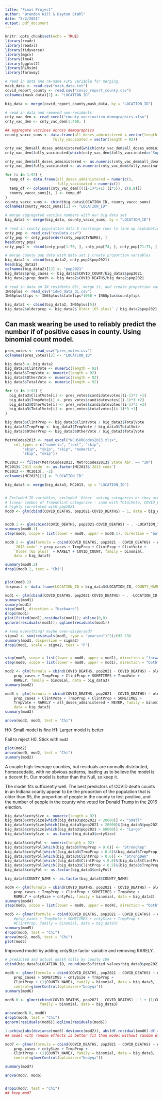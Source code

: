 ```yaml
---
title: "Final Project"
author: "Brandon Kill & Dayton Stahl"
date: "5/2/2021"
output: pdf_document
---
```


```r
knitr::opts_chunk$set(echo = TRUE)
library(readr)
library(readxl)
library(tidyverse)
library(mgcv)
library(lme4)
library(ggplot2)
library(RLRsim)
library(faraway)
```

```r
# read in data and re-name FIPS variable for merging.
mask_data <- read.csv("mask_data.txt")
covid_report_county <- read.csv("covid_report_county.csv")
colnames(mask_data)[1] <- "LOCATION_ID"

big_data <- merge(covid_report_county,mask_data, by = "LOCATION_ID")

# read in data and removed non-residents
cnty_vac_dem <- read_excel("county-vaccination-demographics.xlsx")
cnty_vac_dem <- cnty_vac_dem[1:460, ]

## aggregate vaccines across demographics
county_vaccc_sums <- data.frame(all_doses_administered = vector(length = 92), 
                      fully_vaccinated = vector(length = 92))

cnty_vac_dem$all_doses_administered[which(cnty_vac_dem$all_doses_administered=="Suppressed")] <- 0
cnty_vac_dem$fully_vaccinated[which(cnty_vac_dem$fully_vaccinated=="Suppressed")] <- 0

cnty_vac_dem$all_doses_administered <- as.numeric(cnty_vac_dem$all_doses_administered)
cnty_vac_dem$fully_vaccinated <- as.numeric(cnty_vac_dem$fully_vaccinated)

for (i in 1:92) {
  temp_df <- data.frame(all_doses_administered = numeric(), 
                        fully_vaccinated = numeric())
  temp_df <- colSums(cnty_vac_dem[(((i-1)*5+1):(i*5)), c(8,9)])
  county_vaccc_sums[i, ] <- temp_df
}
county_vaccc_sums <- cbind(big_data$LOCATION_ID, county_vaccc_sums)
colnames(county_vaccc_sums)[1] <- "LOCATION_ID"

# merge aggregated vaccine numbers with our big data set
big_data2 <- merge(big_data, county_vaccc_sums, by = "LOCATION_ID")

# read in county population data $ rearrange rows to line up alphabetically
cnty_pop <- read_csv("csvData.csv")
cnty_pop <- cnty_pop[order(cnty_pop$CTYNAME), ]
head(cnty_pop)
cnty_pop2 <- rbind(cnty_pop[1:70, ], cnty_pop[74, ], cnty_pop[71:73, ], cnty_pop[75:92, ])

# merge county pop data with data set $ create proportion variables
big_data2 <- cbind(big_data2, cnty_pop2$pop2021)
head(big_data2)
colnames(big_data2)[13] <- "pop2021"
big_data2$prop_cases <- big_data2$COVID_COUNT/big_data2$pop2021
big_data2$prop_death <- big_data2$COVID_DEATHS/big_data2$pop2021

# read in data on IN residents 65+, merge it, and create proportion variables
IN65plus <- read_csv("idwd_data_31.csv")
IN65plus$fips <- IN65plus$statefips*1000 + IN65plus$countyfips

big_data2 <- cbind(big_data2, IN65plus[5])
big_data2$olderprop <- big_data2$`Older (65 plus)` / big_data2$pop2021
```


## Can mask wearing be used to reliably predict the number if of positive cases in county.  Using binomial count model.

```r
pres_votes <- read_csv("pres_votes.csv")
colnames(pres_votes)[2] <- "LOCATION_ID"

big_data3 <- big_data2
big_data3$ClintVote <- numeric(length = 92)
big_data3$TrmpVote <- numeric(length = 92) 
big_data3$OtherVote <- numeric(length = 92)
big_data3$TotalVote <- numeric(length = 92)

for (i in 1:92) {
  big_data3$ClintVote[i] <- pres_votes$candidatevotes[(i-1)*3 +1]
  big_data3$TrmpVote[i] <- pres_votes$candidatevotes[(i-1)*3 +2]
  big_data3$OtherVote[i] <- pres_votes$candidatevotes[(i-1)*3 +3]
  big_data3$TotalVote[i] <- pres_votes$totalvotes[(i-1)*3 +1]
}

big_data3$ClintProp <- big_data3$ClintVote / big_data3$TotalVote
big_data3$TrmpProp <- big_data3$TrmpVote / big_data3$TotalVote 
big_data3$OtherProp <- big_data3$OtherVote / big_data3$TotalVote

MetroCodes2013 <- read_excel("NCHSURCodes2013.xlsx", 
    col_types = c("numeric", "text", "skip", 
        "skip", "skip", "skip", "numeric", 
        "skip", "skip"))

MC2013 <- filter(MetroCodes2013, MetroCodes2013$`State Abr.`== "IN")
MC2013$`2013 code` <- as.factor(MC2013$`2013 code`)
MC2013 <- MC2013[, -2]
colnames(MC2013)[1] <- "LOCATION_ID"

big_data3 <- merge(big_data3, MC2013, by = "LOCATION_ID")


# Excluded ID variables, excluded 'Other' voting categories bc they are perfect
# linear combos of Trmp&Clint categories - same with TotalVote, COVID_COUNT and COVID_TEST would be
# highly correlated with pop2021
mod0 <- glm(cbind(COVID_DEATHS, pop2021-COVID_DEATHS) ~ 1, data = big_data3, family = binomial)


mod0.1 <- glm(cbind(COVID_DEATHS, pop2021-COVID_DEATHS) ~ . -LOCATION_ID  - COUNTY_NAME - prop_death - OtherProp - OtherVote, data = big_data3, family = binomial)
summary(mod0.1)
step(mod0, scope = list(lower = mod0, upper = mod0.1), direction = "both")

mod0.2 <- glm(formula = cbind(COVID_DEATHS, pop2021 - COVID_DEATHS) ~ olderprop + 
    `2013 code` + prop_cases + TrmpProp + ClintProp + ClintVote + 
    `Older (65 plus)` + RARELY + COVID_COUNT, family = binomial, 
    data = big_data3)

summary(mod0.2)
drop1(mod0.2, test = "Chi")


plot(mod0.2)
(expvact <- data.frame(LOCATION_ID = big_data3$LOCATION_ID, COUNTY_NAME = big_data3$COUNTY_NAME, Predicted_Deaths = round(mod0.2$fitted.values*big_data3$pop2021,2), Actual_Deaths = big_data3$COVID_DEATHS))

```



```r
mod1 <- glm(cbind(COVID_DEATHS, pop2021-COVID_DEATHS) ~ . -LOCATION_ID - COVID_COUNT - COVID_TEST - COUNTY_NAME - prop_death - TotalVote - OtherProp - `Older (65 plus)` - fully_vaccinated - OtherVote, data = big_data3, family = binomial)
summary(mod1)
sumary(mod1)
step(mod1, direction = "backward")
drop1(mod1)
plot(fitted(mod1),residuals(mod1)); abline(0,0)
qqnorm(residuals(mod1)); qqline(residuals(mod1))

# keep everything? maybe over-dispersed?
sigma2 <- sum(residuals(mod1, type = "pearson")^2)/(92-13)
summary(mod1, dispersion = sigma2)
drop1(mod1, scale = sigma2, test = "F")


step(mod0, scope = list(lower = mod0, upper = mod1), direction = "forward")
step(mod0, scope = list(lower = mod0, upper = mod1), direction = "both")
```


```r
mod2 <- glm(formula = cbind(COVID_DEATHS, pop2021 - COVID_DEATHS) ~ olderprop + 
    prop_cases + TrmpProp + ClintProp + SOMETIMES + TrmpVote + 
    RARELY, family = binomial, data = big_data3)
summary(mod2)

mod3 <- glm(formula = cbind(COVID_DEATHS, pop2021 - COVID_DEATHS) ~ olderprop + 
    prop_cases + ClintVote + TrmpProp + ClintProp + SOMETIMES + 
    TrmpVote + RARELY + all_doses_administered + NEVER, family = binomial, 
    data = big_data3)
summary(mod3)

anova(mod2, mod3, test = "Chi")
```
H0: Small model is fine
H1: Larger model is better

Fail to reject H0.  Stick with `mod2`


```r
plot(mod2)
anova(mod0, mod2, test = "Chi")
summary(mod2)
```
A couple high-leverage counties, but residuals are normally distributed, homoscedatic, with no obvious patterns, leading us to believe the model is a decent fit. Our model is better than the Null, so keep it.

The model fits sufficiently well. The best predictors of COVID death counts in an Indiana county appear to be the proportion of the population that is older than 65, the proportion of people in the county to test positive, and the number of people in the county who voted for Donald Trump in the 2016 election.




```r


big_data3$cntySize <- numeric(length = 92)
big_data3$cntySize[which(big_data3$pop2021 < 20000)] <- "Small"
big_data3$cntySize[which((big_data3$pop2021 > 20000)&(big_data3$pop2021 < 60000))] <- "Medium"
big_data3$cntySize[which(big_data3$pop2021 > 60000)] <- "Large"
big_data3$cntySize <- as.factor(big_data3$cntySize)

big_data3$cntyPol <- numeric(length = 92)
big_data3$cntyPol[which(big_data3$TrmpProp > 0.6)] <- "StrongRep"
big_data3$cntyPol[which((big_data3$TrmpProp < 0.6)&(big_data3$TrmpProp > 0.5))] <- "LeanRep"
big_data3$cntyPol[which(big_data3$ClintProp > 0.6)] <- "StrongDem"
big_data3$cntyPol[which((big_data3$ClintProp < 0.6)&(big_data3$ClintProp > 0.5))] <- "LeanDem"
big_data3$cntyPol[which((big_data3$ClintProp < 0.5)&(big_data3$TrmpProp < 0.5))] <- "Independent"
big_data3$cntyPol <- as.factor(big_data3$cntyPol)

big_data3$COUNTY_NAME <- as.factor(big_data3$COUNTY_NAME)
```



```r
mod4 <- glm(formula = cbind(COVID_DEATHS, pop2021 - COVID_DEATHS) ~ olderprop + 
    prop_cases + TrmpProp + ClintProp + SOMETIMES + TrmpVote + 
    RARELY + cntySize + cntyPol, family = binomial, data = big_data3)
summary(mod4)
step(mod0, scope = list(lower = mod0, upper = mod4), direction = "both")

mod5 <- glmer(formula = cbind(COVID_DEATHS, pop2021 - COVID_DEATHS) ~ olderprop + 
    #prop_cases + TrmpVote + SOMETIMES + cntySize + TrmpProp + 
    #ClintProp, family = binomial, data = big_data3)
summary(mod5)
drop1(mod5, test = "Chi")
anova(mod2, mod5, test = "Chi")
plot(mod5)
```

Improved model by adding cntySize factor variable and removing RARELY.

```r
# predicted and actual death tolls by county ID#
cbind(big_data3$LOCATION_ID, round(mod5$fitted.values*big_data3$pop2021,2), big_data3$COVID_DEATHS)
```


```r
mod6 <- glmer(formula = cbind(COVID_DEATHS, pop2021 - COVID_DEATHS) ~ olderprop + 
    prop_cases + SOMETIMES + cntySize + TrmpProp + 
    ClintProp + (1|COUNTY_NAME), family = binomial, data = big_data3,
    control=glmerControl(optimizer="bobyqa"))
summary(mod6)

mod6.0 <- glmer(cbind(COVID_DEATHS, pop2021 - COVID_DEATHS) ~ 1 + (1|COUNTY_NAME),
                family = binomial, data = big_data3)

anova(mod6.0, mod6)
drop1(mod6, test = "Chi")
qqnorm(residuals(mod6));qqline(residuals(mod6))

1-pchisq(abs(deviance(mod6)-deviance(mod2)), abs(df.residual(mod6)-df.residual(mod2)))
## model with random effects is better fit than model without random effects

mod7 <- glmer(formula = cbind(COVID_DEATHS, pop2021 - COVID_DEATHS) ~ olderprop + 
    prop_cases + cntySize + TrmpProp + 
    ClintProp + (1|COUNTY_NAME), family = binomial, data = big_data3,
    control=glmerControl(optimizer="bobyqa"))

summary(mod7)

anova(mod7, mod6)


drop1(mod7, test = "Chi")
## keep mod7
```









